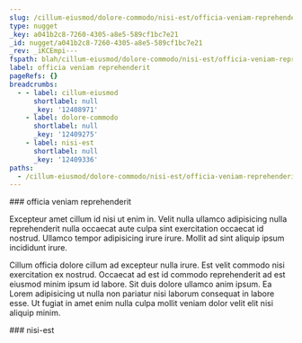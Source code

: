 ```yaml
---
slug: /cillum-eiusmod/dolore-commodo/nisi-est/officia-veniam-reprehenderit
type: nugget
_key: a041b2c8-7260-4305-a8e5-589cf1bc7e21
_id: nugget/a041b2c8-7260-4305-a8e5-589cf1bc7e21
_rev: _iKCEmpi---
fspath: blah/cillum-eiusmod/dolore-commodo/nisi-est/officia-veniam-reprehenderit.md
label: officia veniam reprehenderit
pageRefs: {}
breadcrumbs:
  - - label: cillum-eiusmod
      shortlabel: null
      _key: '12408971'
    - label: dolore-commodo
      shortlabel: null
      _key: '12409275'
    - label: nisi-est
      shortlabel: null
      _key: '12409336'
paths:
  - /cillum-eiusmod/dolore-commodo/nisi-est/officia-veniam-reprehenderit
---
```


<NuggetArea>
<Nugget slug="/cillum-eiusmod/dolore-commodo/nisi-est/officia-veniam-reprehenderit" type="nugget" _key="a041b2c8-7260-4305-a8e5-589cf1bc7e21" _id="nugget/a041b2c8-7260-4305-a8e5-589cf1bc7e21" _rev="_iKCEmpi---" fspath="blah/cillum-eiusmod/dolore-commodo/nisi-est/officia-veniam-reprehenderit.md" label="officia veniam reprehenderit" paths="/cillum-eiusmod/dolore-commodo/nisi-est/officia-veniam-reprehenderit">
<NuggetBody>
### officia veniam reprehenderit

Excepteur amet cillum id nisi ut enim in. Velit nulla ullamco adipisicing nulla reprehenderit nulla occaecat aute culpa sint exercitation occaecat id nostrud. Ullamco tempor adipisicing irure irure. Mollit ad sint aliquip ipsum incididunt irure.

Cillum officia dolore cillum ad excepteur nulla irure. Est velit commodo nisi exercitation ex nostrud. Occaecat ad est id commodo reprehenderit ad est eiusmod minim ipsum id labore. Sit duis dolore ullamco anim ipsum. Ea Lorem adipisicing ut nulla non pariatur nisi laborum consequat in labore esse. Ut fugiat in amet enim nulla culpa mollit veniam dolor velit elit nisi aliquip minim.

</NuggetBody>
<Breadcrumbs>
<Crumbs>
<Crumb _key="12408971" label="cillum-eiusmod" /><Crumb _key="12409275" label="dolore-commodo" /><Crumb _key="12409336" label="nisi-est" />
</Crumbs>
</Breadcrumbs>
</Nugget>

<NuggetsInbound>
</NuggetsInbound>
<NuggetsOutbound>
</NuggetsOutbound>
</NuggetArea>
<PassagesInbound>
<Passage direction="inbound" type="passage" _key="12409336" _id="passage/12409336" _rev="_iKCEmpW--A" label="nisi-est" passage="nisi-est" fspath="blah/cillum-eiusmod/dolore-commodo/nisi-est" paths="/cillum-eiusmod/dolore-commodo/nisi-est" slug="/cillum-eiusmod/dolore-commodo/nisi-est">
<NuggetBody>
### nisi-est

</NuggetBody>
<Breadcrumbs>
<Crumbs>
<Crumb _key="12408971" label="cillum-eiusmod" /><Crumb _key="12409275" label="dolore-commodo" />
</Crumbs>
</Breadcrumbs>
</Passage>

</PassagesInbound>
<PassagesOutbound>
</PassagesOutbound>